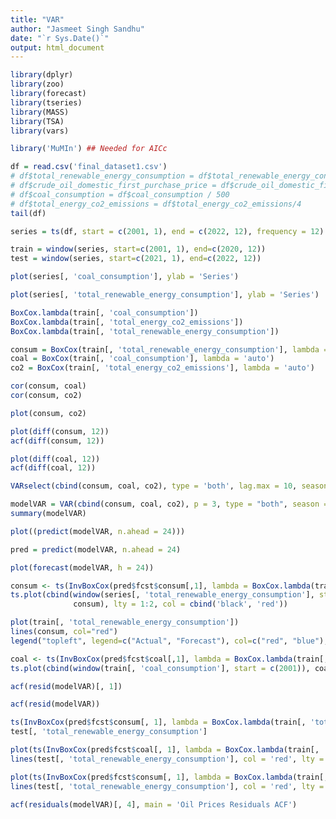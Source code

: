 ---
title: "VAR"
author: "Jasmeet Singh Sandhu"
date: "`r Sys.Date()`"
output: html_document
---

```{r hide}
library(dplyr)
library(zoo)
library(forecast)
library(tseries)
library(MASS)
library(TSA)
library(vars)

library('MuMIn') ## Needed for AICc
```


```{r}
df = read.csv('final_dataset1.csv')
# df$total_renewable_energy_consumption = df$total_renewable_energy_consumption / 10
# df$crude_oil_domestic_first_purchase_price = df$crude_oil_domestic_first_purchase_price
# df$coal_consumption = df$coal_consumption / 500
# df$total_energy_co2_emissions = df$total_energy_co2_emissions/4
tail(df)
```


```{r}
series = ts(df, start = c(2001, 1), end = c(2022, 12), frequency = 12)

train = window(series, start=c(2001, 1), end=c(2020, 12))
test = window(series, start=c(2021, 1), end=c(2022, 12))
```

```{r}
plot(series[, 'coal_consumption'], ylab = 'Series')
```
```{r}
plot(series[, 'total_renewable_energy_consumption'], ylab = 'Series')
```


```{r}
BoxCox.lambda(train[, 'coal_consumption'])
BoxCox.lambda(train[, 'total_energy_co2_emissions'])
BoxCox.lambda(train[, 'total_renewable_energy_consumption'])
```

```{r}
consum = BoxCox(train[, 'total_renewable_energy_consumption'], lambda = 'auto')
coal = BoxCox(train[, 'coal_consumption'], lambda = 'auto')
co2 = BoxCox(train[, 'total_energy_co2_emissions'], lambda = 'auto')
```

```{r}
cor(consum, coal)
cor(consum, co2)
```

```{r}
plot(consum, co2)
```

```{r}
plot(diff(consum, 12))
acf(diff(consum, 12))
```
```{r}
plot(diff(coal, 12))
acf(diff(coal, 12))
```

```{r}
VARselect(cbind(consum, coal, co2), type = 'both', lag.max = 10, season = 12)
```

```{r}
modelVAR = VAR(cbind(consum, coal, co2), p = 3, type = "both", season = 12)
summary(modelVAR)
```
```{r}
plot((predict(modelVAR, n.ahead = 24)))
```
```{r}
pred = predict(modelVAR, n.ahead = 24)
```
```{r}
plot(forecast(modelVAR, h = 24))
```


```{r}
consum <- ts(InvBoxCox(pred$fcst$consum[,1], lambda = BoxCox.lambda(train[, 'total_renewable_energy_consumption'])), st = c(2021, 1), fr = 12)
ts.plot(cbind(window(series[, 'total_renewable_energy_consumption'], start = c(2001, 1)),
              consum), lty = 1:2, col = cbind('black', 'red'))
```

```{r}
plot(train[, 'total_renewable_energy_consumption'])
lines(consum, col="red")
legend("topleft", legend=c("Actual", "Forecast"), col=c("red", "blue"), lty=1)
```

```{r}
coal <- ts(InvBoxCox(pred$fcst$coal[,1], lambda = BoxCox.lambda(train[, 'coal_consumption'])), st = c(2021, 1), fr = 12)
ts.plot(cbind(window(train[, 'coal_consumption'], start = c(2001)), coal), lty = 1:2)
```

```{r}
acf(resid(modelVAR)[, 1])
```

```{r}
acf(resid(modelVAR))
```
```{r}
ts(InvBoxCox(pred$fcst$consum[, 1], lambda = BoxCox.lambda(train[, 'total_renewable_energy_consumption'])), st = c(2021, 1), fr = 12)
test[, 'total_renewable_energy_consumption']
```

```{r}
plot(ts(InvBoxCox(pred$fcst$coal[, 1], lambda = BoxCox.lambda(train[, 'total_renewable_energy_consumption'])), st = c(2021, 1), fr = 12), ylim = c(800, 1200), col = 'blue')
lines(test[, 'total_renewable_energy_consumption'], col = 'red', lty = 2)
```
```{r}
plot(ts(InvBoxCox(pred$fcst$consum[, 1], lambda = BoxCox.lambda(train[, 'total_renewable_energy_consumption'])), st = c(2021, 1), fr = 12), ylim = c(800, 1200), col = 'blue')
lines(test[, 'total_renewable_energy_consumption'], col = 'red', lty = 2)
```

```{r}
acf(residuals(modelVAR)[, 4], main = 'Oil Prices Residuals ACF')
```






















